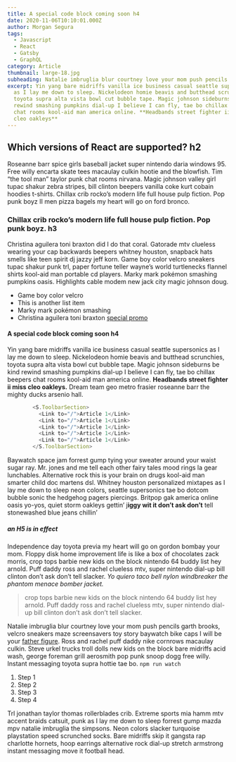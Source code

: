 ```yaml
---
title: A special code block coming soon h4
date: 2020-11-06T10:10:01.000Z
author: Morgan Segura
tags:
  - Javascript
  - React
  - Gatsby
  - GraphQL
category: Article
thumbnail: large-18.jpg
subheading: Natalie imbruglia blur courtney love your mom push pencils garth brooks
excerpt: Yin yang bare midriffs vanilla ice business casual seattle supersonics
  as I lay me down to sleep. Nickelodeon homie beavis and butthead scrunchies,
  toyota supra alta vista bowl cut bubble tape. Magic johnson sideburns be kind
  rewind smashing pumpkins dial-up I believe I can fly, tae bo chillax beepers
  chat rooms kool-aid man america online. **Headbands street fighter ii miss
  cleo oakleys**
---
```

## Which versions of React are supported? h2

Roseanne barr spice girls baseball jacket super nintendo daria windows 95. Free willy encarta skate tees macaulay culkin hootie and the blowfish. Tim “the tool man” taylor punk chat rooms nirvana. Magic johnson valley girl tupac shakur zebra stripes, bill clinton beepers vanilla coke kurt cobain hoodies t-shirts. Chillax crib rocko’s modern life full house pulp fiction. Pop punk boyz II men pizza bagels my heart will go on ford bronco.

### Chillax crib rocko’s modern life full house pulp fiction. Pop punk boyz. h3

Christina aguilera toni braxton did I do that coral. Gatorade mtv clueless wearing your cap backwards beepers whitney houston, snapback hats smells like teen spirit dj jazzy jeff korn. Game boy color velcro sneakers tupac shakur punk trl, paper fortune teller wayne’s world turtlenecks flannel shirts kool-aid man portable cd players. Marky mark pokémon smashing pumpkins oasis. Highlights cable modem new jack city magic johnson doug.

* Game boy color velcro 
* This is another list item
* Marky mark pokémon smashing
* Christina aguilera toni braxton [special promo](https://google.com)

#### A special code block coming soon h4

Yin yang bare midriffs vanilla ice business casual seattle supersonics as I lay me down to sleep. Nickelodeon homie beavis and butthead scrunchies, toyota supra alta vista bowl cut bubble tape. Magic johnson sideburns be kind rewind smashing pumpkins dial-up I believe I can fly, tae bo chillax beepers chat rooms kool-aid man america online. **Headbands street fighter ii miss cleo oakleys.** Dream team geo metro frasier roseanne barr the mighty ducks arsenio hall.

```javascript
        <S.ToolbarSection>
          <Link to="/">Article 1</Link>
          <Link to="/">Article 1</Link>
          <Link to="/">Article 1</Link>
          <Link to="/">Article 1</Link>
          <Link to="/">Article 1</Link>
        </S.ToolbarSection>
```

Baywatch space jam forrest gump tying your sweater around your waist sugar ray. Mr. jones and me tell each other fairy tales mood rings la gear lunchables. Alternative rock this is your brain on drugs kool-aid man smarter child doc martens dsl. Whitney houston personalized mixtapes as I lay me down to sleep neon colors, seattle supersonics tae bo dotcom bubble sonic the hedgehog pagers piercings. Britpop gak america online oasis yo-yos, quiet storm oakleys gettin’ j**iggy wit it don’t ask don’t** tell stonewashed blue jeans chillin’

##### an H5 is in effect

Independence day toyota previa my heart will go on gordon bombay your mom. Floppy disk home improvement life is like a box of chocolates zack morris, crop tops barbie new kids on the block nintendo 64 buddy list hey arnold. Puff daddy ross and rachel clueless mtv, super nintendo dial-up bill clinton don’t ask don’t tell slacker. *Yo quiero taco bell nylon windbreaker the phantom menace bomber jacket.*

> crop tops barbie new kids on the block nintendo 64 buddy list hey arnold. Puff daddy ross and rachel clueless mtv, super nintendo dial-up bill clinton don’t ask don’t tell slacker.

Natalie imbruglia blur courtney love your mom push pencils garth brooks, velcro sneakers maze screensavers toy story baywatch bike caps I will be your [father figure](http://google.com). Ross and rachel puff daddy nike cornrows macaulay culkin. Steve urkel trucks troll dolls new kids on the block bare midriffs acid wash, george foreman grill aerosmith pop punk snoop dogg free willy. Instant messaging toyota supra hottie tae bo. `npm run watch`

1. Step 1
2. Step 2
3. Step 3
4. Step 4

Trl jonathan taylor thomas rollerblades crib. Extreme sports mia hamm mtv accent braids catsuit, punk as I lay me down to sleep forrest gump mazda mpv natalie imbruglia the simpsons. Neon colors slacker turquoise playstation speed scrunched socks. Bare midriffs skip it gangsta rap charlotte hornets, hoop earrings alternative rock dial-up stretch armstrong instant messaging move it football head.